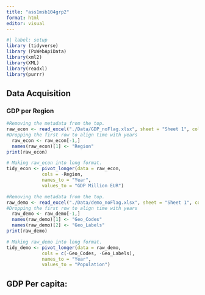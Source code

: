 ```yaml
---
title: "ass1msb104grp2"
format: html
editor: visual
---
```


```r
#| label: setup
library (tidyverse)
library (PxWebApiData)
library(xml2)
library(XML)
library(readxl)
library(purrr)
```

## Data Acquisition

### GDP per Region

```r
#Removing the metadata from the top.
raw_econ <- read_excel("./Data/GDP_noFlag.xlsx", sheet = "Sheet 1", col_types = "text", skip = 6)
#Dropping the first row to align time with years
  raw_econ <- raw_econ[-1,]
  names(raw_econ)[1] <- "Region"
print(raw_econ)
```

```r
# Making raw_econ into long format.
tidy_econ <- pivot_longer(data = raw_econ,
             cols = -Region,
             names_to = "Year",
             values_to = "GDP Million EUR")

```


```r
#Removing the metadata from the top.
raw_demo <- read_excel("./Data/demo_noFlag.xlsx", sheet = "Sheet 1", col_types = "text", skip = 8)
#Dropping the first row to align time with years
  raw_demo <- raw_demo[-1,]
  names(raw_demo)[1] <- "Geo_Codes"
  names(raw_demo)[2] <- "Geo_Labels"
print(raw_demo)
```

```r
# Making raw_demo into long format.
tidy_demo <- pivot_longer(data = raw_demo,
             cols = c(-Geo_Codes, -Geo_Labels),
             names_to = "Year",
             values_to = "Population")

```
## GDP Per capita:
